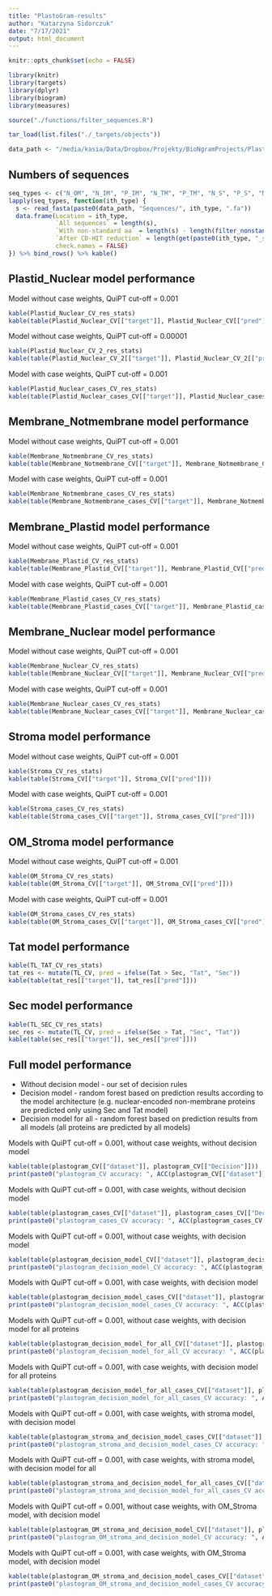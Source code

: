 ```yaml
---
title: "PlastoGram-results"
author: "Katarzyna Sidorczuk"
date: "7/17/2021"
output: html_document
---
```


```r
knitr::opts_chunk$set(echo = FALSE)

library(knitr)
library(targets)
library(dplyr)
library(biogram)
library(measures)

source("./functions/filter_sequences.R")

tar_load(list.files("./_targets/objects"))

data_path <- "/media/kasia/Data/Dropbox/Projekty/BioNgramProjects/PlastoGram/"
```

## Numbers of sequences

```r
seq_types <- c("N_OM", "N_IM", "P_IM", "N_TM", "P_TM", "N_S", "P_S", "N_TL_TAT", "N_TL_SEC")
lapply(seq_types, function(ith_type) {
  s <- read_fasta(paste0(data_path, "Sequences/", ith_type, ".fa"))
  data.frame(Location = ith_type,
             `All sequences` = length(s),
             `With non-standard aa` = length(s) - length(filter_nonstandard_aa(s)),
             `After CD-HIT reduction` = length(get(paste0(ith_type, "_seqs"))),
             check.names = FALSE)
}) %>% bind_rows() %>% kable()
```

## Plastid_Nuclear model performance

Model without case weights, QuiPT cut-off = 0.001
```r
kable(Plastid_Nuclear_CV_res_stats)
kable(table(Plastid_Nuclear_CV[["target"]], Plastid_Nuclear_CV[["pred"]]))
```

Model without case weights, QuiPT cut-off = 0.00001
```r
kable(Plastid_Nuclear_CV_2_res_stats)
kable(table(Plastid_Nuclear_CV_2[["target"]], Plastid_Nuclear_CV_2[["pred"]]))
```

Model with case weights, QuiPT cut-off = 0.001
```r
kable(Plastid_Nuclear_cases_CV_res_stats)
kable(table(Plastid_Nuclear_cases_CV[["target"]], Plastid_Nuclear_cases_CV[["pred"]]))
```


## Membrane_Notmembrane model performance

Model without case weights, QuiPT cut-off = 0.001
```r
kable(Membrane_Notmembrane_CV_res_stats)
kable(table(Membrane_Notmembrane_CV[["target"]], Membrane_Notmembrane_CV[["pred"]]))
```

Model with case weights, QuiPT cut-off = 0.001
```r
kable(Membrane_Notmembrane_cases_CV_res_stats)
kable(table(Membrane_Notmembrane_cases_CV[["target"]], Membrane_Notmembrane_cases_CV[["pred"]]))
```


## Membrane_Plastid model performance

Model without case weights, QuiPT cut-off = 0.001
```r
kable(Membrane_Plastid_CV_res_stats)
kable(table(Membrane_Plastid_CV[["target"]], Membrane_Plastid_CV[["pred"]]))
```

Model with case weights, QuiPT cut-off = 0.001
```r
kable(Membrane_Plastid_cases_CV_res_stats)
kable(table(Membrane_Plastid_cases_CV[["target"]], Membrane_Plastid_cases_CV[["pred"]]))
```


## Membrane_Nuclear model performance

Model without case weights, QuiPT cut-off = 0.001
```r
kable(Membrane_Nuclear_CV_res_stats)
kable(table(Membrane_Nuclear_CV[["target"]], Membrane_Nuclear_CV[["pred"]]))
```

Model with case weights, QuiPT cut-off = 0.001
```r
kable(Membrane_Nuclear_cases_CV_res_stats)
kable(table(Membrane_Nuclear_cases_CV[["target"]], Membrane_Nuclear_cases_CV[["pred"]]))
```

## Stroma model performance

Model without case weights, QuiPT cut-off = 0.001
```r
kable(Stroma_CV_res_stats)
kable(table(Stroma_CV[["target"]], Stroma_CV[["pred"]]))
```

Model with case weights, QuiPT cut-off = 0.001
```r
kable(Stroma_cases_CV_res_stats)
kable(table(Stroma_cases_CV[["target"]], Stroma_cases_CV[["pred"]]))
```

## OM_Stroma model performance

Model without case weights, QuiPT cut-off = 0.001
```r
kable(OM_Stroma_CV_res_stats)
kable(table(OM_Stroma_CV[["target"]], OM_Stroma_CV[["pred"]]))
```

Model with case weights, QuiPT cut-off = 0.001
```r
kable(OM_Stroma_cases_CV_res_stats)
kable(table(OM_Stroma_cases_CV[["target"]], OM_Stroma_cases_CV[["pred"]]))
```

## Tat model performance
```r
kable(TL_TAT_CV_res_stats)
tat_res <- mutate(TL_CV, pred = ifelse(Tat > Sec, "Tat", "Sec"))
kable(table(tat_res[["target"]], tat_res[["pred"]]))
```


## Sec model performance
```r
kable(TL_SEC_CV_res_stats)
sec_res <- mutate(TL_CV, pred = ifelse(Sec > Tat, "Sec", "Tat"))
kable(table(sec_res[["target"]], sec_res[["pred"]]))
```


## Full model performance

- Without decision model - our set of decision rules
- Decision model - random forest based on prediction results according to the model architecture (e.g. nuclear-encoded non-membrane proteins are predicted only using Sec and Tat model)
- Decision model for all - random forest based on prediction results from all models (all proteins are predicted by all models)


Models with QuiPT cut-off = 0.001, without case weights, without decision model
```r
kable(table(plastogram_CV[["dataset"]], plastogram_CV[["Decision"]]))
print(paste0("plastogram_CV accuracy: ", ACC(plastogram_CV[["dataset"]], plastogram_CV[["Decision"]])))
```

Models with QuiPT cut-off = 0.001, with case weights, without decision model
```r
kable(table(plastogram_cases_CV[["dataset"]], plastogram_cases_CV[["Decision"]]))
print(paste0("plastogram_cases_CV accuracy: ", ACC(plastogram_cases_CV[["dataset"]], plastogram_cases_CV[["Decision"]])))
```

Models with QuiPT cut-off = 0.001, without case weights, with decision model
```r
kable(table(plastogram_decision_model_CV[["dataset"]], plastogram_decision_model_CV[["prediction"]]))
print(paste0("plastogram_decision_model_CV accuracy: ", ACC(plastogram_decision_model_CV[["dataset"]], plastogram_decision_model_CV[["prediction"]])))
```

Models with QuiPT cut-off = 0.001, with case weights, with decision model
```r
kable(table(plastogram_decision_model_cases_CV[["dataset"]], plastogram_decision_model_cases_CV[["prediction"]]))
print(paste0("plastogram_decision_model_cases_CV accuracy: ", ACC(plastogram_decision_model_cases_CV[["dataset"]], plastogram_decision_model_cases_CV[["prediction"]])))
```

Models with QuiPT cut-off = 0.001, without case weights, with decision model for all proteins
```r
kable(table(plastogram_decision_model_for_all_CV[["dataset"]], plastogram_decision_model_for_all_CV[["prediction"]]))
print(paste0("plastogram_decision_model_for_all_CV accuracy: ", ACC(plastogram_decision_model_for_all_CV[["dataset"]], plastogram_decision_model_for_all_CV[["prediction"]])))
```

Models with QuiPT cut-off = 0.001, with case weights, with decision model for all proteins
```r
kable(table(plastogram_decision_model_for_all_cases_CV[["dataset"]], plastogram_decision_model_for_all_cases_CV[["prediction"]]))
print(paste0("plastogram_decision_model_for_all_cases_CV accuracy: ", ACC(plastogram_decision_model_for_all_cases_CV[["dataset"]], plastogram_decision_model_for_all_cases_CV[["prediction"]])))
```

Models with QuiPT cut-off = 0.001, with case weights, with stroma model, with decision model 
```r
kable(table(plastogram_stroma_and_decision_model_cases_CV[["dataset"]], plastogram_stroma_and_decision_model_cases_CV[["prediction"]]))
print(paste0("plastogram_stroma_and_decision_model_cases_CV accuracy: ", ACC(plastogram_stroma_and_decision_model_cases_CV[["dataset"]], plastogram_stroma_and_decision_model_cases_CV[["prediction"]])))
```

Models with QuiPT cut-off = 0.001, with case weights, with stroma model, with decision model for all
```r
kable(table(plastogram_stroma_and_decision_model_for_all_cases_CV[["dataset"]], plastogram_stroma_and_decision_model_for_all_cases_CV[["prediction"]]))
print(paste0("plastogram_stroma_and_decision_model_for_all_cases_CV accuracy: ", ACC(plastogram_stroma_and_decision_model_for_all_cases_CV[["dataset"]], plastogram_stroma_and_decision_model_for_all_cases_CV[["prediction"]])))
```

Models with QuiPT cut-off = 0.001, without case weights, with OM_Stroma model, with decision model
```r
kable(table(plastogram_OM_stroma_and_decision_model_CV[["dataset"]], plastogram_OM_stroma_and_decision_model_CV[["prediction"]]))
print(paste0("plastogram_OM_stroma_and_decision_model_CV accuracy: ", ACC(plastogram_OM_stroma_and_decision_model_CV[["dataset"]], plastogram_OM_stroma_and_decision_model_CV[["prediction"]])))
```

Models with QuiPT cut-off = 0.001, with case weights, with OM_Stroma model, with decision model
```r
kable(table(plastogram_OM_stroma_and_decision_model_cases_CV[["dataset"]], plastogram_OM_stroma_and_decision_model_cases_CV[["prediction"]]))
print(paste0("plastogram_OM_stroma_and_decision_model_cases_CV accuracy: ", ACC(plastogram_OM_stroma_and_decision_model_cases_CV[["dataset"]], plastogram_OM_stroma_and_decision_model_cases_CV[["prediction"]])))
```
